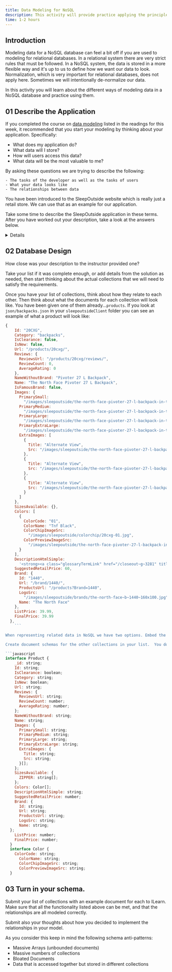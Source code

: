 ```yaml
---
title: Data Modeling for NoSQL
description: This activity will provide practice applying the principles of data modeling for a NoSQL database.
time: 1-2 hours
---
```



## Introduction

Modeling data for a NoSQL database can feel a bit off if you are used to modeling for relational databases. In a relational system there are very strict rules that must be followed. In a NoSQL system, the data is stored in a more flexible way and it's up to us to define how we want our data to look. Normalization, which is very important for relational databases, does not apply here. Sometimes we will intentionally de-normalize our data.

In this activity you will learn about the different ways of modeling data in a NoSQL database and practice using them.


## **01** Describe the Application

If you completed the course on [data modeling](https://learn.mongodb.com/courses/introduction-to-mongodb-data-modeling) listed in the readings for this week, it recommended that you start your modeling by thinking about your application. Specifically:

- What does my application do?
- What data will I store?
- How will users access this data?
- What data will be the most valuable to me?

By asking these questions we are trying to describe the following:

	- The tasks of the developer as well as the tasks of users
	- What your data looks like
	- The relationships between data


You have been introduced to the SleepOutside website which is really just a retail store. We can use that as an example for our application.

Take some time to describe the SleepOutside application in these terms. After you have worked out your description, take a look at the answers below.

<Details summary="Click here to see the answer">

1. What does my application do?
    - SleepOutside is an online retail store selling sleeping bags and other camping gear. It has a website where people can buy and review products online.
    
2. What data will I store?
    - Product information, user information, cart information, and order information.
3. How will users access this data?
    - Users can log in and view their orders, or they can browse or search through products.
4. What data will be the most valuable?
    - The most valuable data is product information, because it can be used to make decisions about what products to sell.
    - The most valuable data is user information, because it can be used to make decisions about who should get what products.
    - The most valuable data is order information, because it can be used to make decisions about how much revenue we should generate.

>Wait what?  How can we have three different most valuable types of data?
> 
>It's because each type of data is valuable in a different way and different people in a company will have their own opinion about what is most important.

1. The tasks of the developer as well as the tasks of users
    - Users should be able to search and filter products to find what they are looking for.
    - Users should be able to see details about selected products including what other users thought about the product (reviews).
    - Users should be able to add products to a shopping cart and then check out. The cart should persist across sessions.  
    - Users should be able to see their order history.
    - Users should be able to log in and log out.
    - Users should be able to see their account information.
    - Developers should be able to read (search) products.
    - Developers should be able to create, read, update, and delete orders.
    - Developers should be able to create, read, update, and delete users.
    - Developers should be able to read, create, update, and delete alerts that will show under certain conditions to users.
2. What your data looks like
    - Products have a name, description, price, reviews, images, etc.
    - Users have a username, password, a cart, and email.
    - Orders have an order number, user id, product id, quantity, items ordered, and total cost.
    - Alerts have a message, type (e.g., "new_product"), and condition.

3. The relationships between data
    - A product can be reviewed by many users.
    - An order is placed by one user for many products.
    - An alert is shown to users when certain conditions are met.
    - A user can place many orders.
    - A user can have one cart.
    - A cart can have many products.
    - A product can be in many orders.

</Details>

## **02** Database Design

How close was your description to the instructor provided one?

Take your list if it was complete enough, or add details from the solution as needed, then start thinking about the actual collections that we will need to satisfy the requirements.

Once you have your list of collections, think about how they relate to each other. Then think about what the documents for each collection will look like. You have been given one of them already...`products`.  If you look at `json/backpacks.json` in your `sleepoutsideClient` folder you can see an example of what a product will look like:

```javascript
{
    Id: "20CXG",
    Category: "backpacks",
    IsClearance: false,
    IsNew: false,
    Url: "/products/20cxg/",
    Reviews: {
      ReviewsUrl: "/products/20cxg/reviews/",
      ReviewCount: 0,
      AverageRating: 0
    },
    NameWithoutBrand: "Pivoter 27 L Backpack",
    Name: "The North Face Pivoter 27 L Backpack",
    IsFamousBrand: false,
    Images: {
      PrimarySmall:
        "/images/sleepoutside/the-north-face-pivoter-27-l-backpack-in-tnf-black~p~20cxg_01~80.jpg",
      PrimaryMedium:
        "/images/sleepoutside/the-north-face-pivoter-27-l-backpack-in-tnf-black~p~20cxg_01~160.jpg",
      PrimaryLarge:
        "/images/sleepoutside/the-north-face-pivoter-27-l-backpack-in-tnf-black~p~20cxg_01~320.jpg",
      PrimaryExtraLarge:
        "/images/sleepoutside/the-north-face-pivoter-27-l-backpack-in-tnf-black~p~20cxg_01~600.jpg",
      ExtraImages: [
        {
          Title: "Alternate View",
          Src: "/images/sleepoutside/the-north-face-pivoter-27-l-backpack~a~20cxg_2~600.1.jpg"
        },
        {
          Title: "Alternate View",
          Src: "/images/sleepoutside/the-north-face-pivoter-27-l-backpack~a~20cxg_3~600.1.jpg"
        },
        {
          Title: "Alternate View",
          Src: "/images/sleepoutside/the-north-face-pivoter-27-l-backpack~a~20cxg_4~600.1.jpg"
        }
      ]
    },
    SizesAvailable: {},
    Colors: [
      {
        ColorCode: "01",
        ColorName: "Tnf Black",
        ColorChipImageSrc:
          "/images/sleepoutside/colorchip/20cxg-01.jpg",
        ColorPreviewImageSrc:
          "/images/sleepoutside/the-north-face-pivoter-27-l-backpack-in-tnf-black~p~20cxg_01~160.jpg"
      }
    ],
    DescriptionHtmlSimple:
      '<strong><a class="glossaryTermLink" href="/closeout~g~3281" title="Closeout: - Closeout indicates an item may be last year\'s model or color. While closeout items are often offered at discounted prices, the products themselves are always high quality. Closeout items can include anything from shoes, underwear and apparel, to rugs, tents and outdoor equipment. Closeouts are often a high percentage off the retail price.">Closeout</a></strong>. Whether you&#39;re headed to class or hiking a new trail, The North Face&#39;s Pivoter backpack provides breathable, padded comfort with room for all the goodies, including your laptop!',
    SuggestedRetailPrice: 60,
    Brand: {
      Id: "1440",
      Url: "/brand/1440/",
      ProductsUrl: "/products?Brand=1440",
      LogoSrc:
        "/images/sleepoutside/brands/the-north-face~b~1440~160x100.jpg",
      Name: "The North Face"
    },
    ListPrice: 39.99,
    FinalPrice: 39.99
  },
    ```

When representing related data in NoSQL we have two options. Embed the information, or link to it. Note that there was a decision made to not embed the product reviews, and yet the images were embedded. Why do you think that is? Record your thoughts about these decisions.

Create document schemas for the other collections in your list.  You do not need to have values for each field. In fact since we are using Typescript in our project a good way to provide the schema is with a Typescript interface:

```javascript
interface Product {
    _id: string;
    Id: string;
    IsClearance: boolean;
    Category: string;
    IsNew: boolean;
    Url: string;
    Reviews: {
      ReviewsUrl: string;
      ReviewCount: number;
      AverageRating: number;
    };
    NameWithoutBrand: string;
    Name: string;
    Images: {
      PrimarySmall: string;
      PrimaryMedium: string;
      PrimaryLarge: string;
      PrimaryExtraLarge: string;
      ExtraImages: {
        Title: string;
        Src: string;
      }[];
    };
    SizesAvailable: {
      ZIPPER: string[];
    };
    Colors: Color[];
    DescriptionHtmlSimple: string;
    SuggestedRetailPrice: number;
    Brand: {
      Id: string;
      Url: string;
      ProductsUrl: string;
      LogoSrc: string;
      Name: string;
  };
    ListPrice: number;
    FinalPrice: number;
  }
  interface Color {
    ColorCode: string;
      ColorName: string;
      ColorChipImageSrc: string;
      ColorPreviewImageSrc: string;
  }
```


## **03** Turn in your schema.

Submit your list of collections with an example document for each to ILearn. Make sure that all the functionality listed above can be met, and that the relationships are all modeled correctly.

Submit also your thoughts about how you decided to implement the relationships in your model.

As you consider this keep in mind the following schema anti-patterns:

- Massive Arrays (unbounded documents)
- Massive numbers of collections
- Bloated Documents
- Data that is accessed together but stored in different collections

